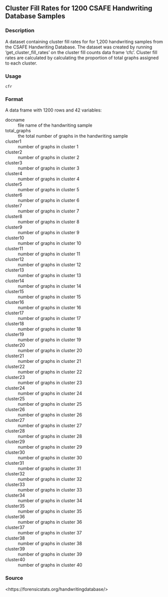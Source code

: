 
## Cluster Fill Rates for 1200 CSAFE Handwriting Database Samples {.unnumbered}


### Description

A dataset containing cluster fill rates for for 1,200 handwriting samples from
the CSAFE Handwriting Database. The dataset was created by running
'get_cluster_fill_rates' on the cluster fill counts data frame 'cfc'. Cluster
fill rates are calculated by calculating the proportion of total graphs assigned
to each cluster.



### Usage

<pre><code class='language-R'>cfr
</code></pre>


### Format

A data frame with 1200 rows and 42 variables:


<dl>
<dt>docname</dt><dd>file name of the handwriting sample
</dd>
<dt>total_graphs</dt><dd>the total number of graphs in the handwriting sample
</dd>
<dt>cluster1</dt><dd>number of graphs in cluster 1
</dd>
<dt>cluster2</dt><dd>number of graphs in cluster 2
</dd>
<dt>cluster3</dt><dd>number of graphs in cluster 3
</dd>
<dt>cluster4</dt><dd>number of graphs in cluster 4
</dd>
<dt>cluster5</dt><dd>number of graphs in cluster 5
</dd>
<dt>cluster6</dt><dd>number of graphs in cluster 6
</dd>
<dt>cluster7</dt><dd>number of graphs in cluster 7
</dd>
<dt>cluster8</dt><dd>number of graphs in cluster 8
</dd>
<dt>cluster9</dt><dd>number of graphs in cluster 9
</dd>
<dt>cluster10</dt><dd>number of graphs in cluster 10
</dd>
<dt>cluster11</dt><dd>number of graphs in cluster 11
</dd>
<dt>cluster12</dt><dd>number of graphs in cluster 12
</dd>
<dt>cluster13</dt><dd>number of graphs in cluster 13
</dd>
<dt>cluster14</dt><dd>number of graphs in cluster 14
</dd>
<dt>cluster15</dt><dd>number of graphs in cluster 15
</dd>
<dt>cluster16</dt><dd>number of graphs in cluster 16
</dd>
<dt>cluster17</dt><dd>number of graphs in cluster 17
</dd>
<dt>cluster18</dt><dd>number of graphs in cluster 18
</dd>
<dt>cluster19</dt><dd>number of graphs in cluster 19
</dd>
<dt>cluster20</dt><dd>number of graphs in cluster 20
</dd>
<dt>cluster21</dt><dd>number of graphs in cluster 21
</dd>
<dt>cluster22</dt><dd>number of graphs in cluster 22
</dd>
<dt>cluster23</dt><dd>number of graphs in cluster 23
</dd>
<dt>cluster24</dt><dd>number of graphs in cluster 24
</dd>
<dt>cluster25</dt><dd>number of graphs in cluster 25
</dd>
<dt>cluster26</dt><dd>number of graphs in cluster 26
</dd>
<dt>cluster27</dt><dd>number of graphs in cluster 27
</dd>
<dt>cluster28</dt><dd>number of graphs in cluster 28
</dd>
<dt>cluster29</dt><dd>number of graphs in cluster 29
</dd>
<dt>cluster30</dt><dd>number of graphs in cluster 30
</dd>
<dt>cluster31</dt><dd>number of graphs in cluster 31
</dd>
<dt>cluster32</dt><dd>number of graphs in cluster 32
</dd>
<dt>cluster33</dt><dd>number of graphs in cluster 33
</dd>
<dt>cluster34</dt><dd>number of graphs in cluster 34
</dd>
<dt>cluster35</dt><dd>number of graphs in cluster 35
</dd>
<dt>cluster36</dt><dd>number of graphs in cluster 36
</dd>
<dt>cluster37</dt><dd>number of graphs in cluster 37
</dd>
<dt>cluster38</dt><dd>number of graphs in cluster 38
</dd>
<dt>cluster39</dt><dd>number of graphs in cluster 39
</dd>
<dt>cluster40</dt><dd>number of graphs in cluster 40
</dd>
</dl>



### Source

&lt;https://forensicstats.org/handwritingdatabase/&gt;


